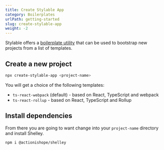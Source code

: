 ```yaml
---
title: Create Stylable App
category: Boilerplates
urlPath: getting-started
slug: create-stylable-app
weight: -2
---
```


Stylable offers a [boilerplate utility](https://www.npmjs.com/package/create-stylable-app) that can be used to bootstrap new projects from a list of templates.

## Create a new project

```bash
npx create-stylable-app <project-name>
```

You will get a choice of the following templates:

- `ts-react-webpack` (default) - based on React, TypeScript and webpack
- `ts-react-rollup` - based on React, TypeScript and Rollup

## Install dependencies

From there you are going to want change into your `project-name` directory and install Shelley.

```bash
npm i @actionishope/shelley
```
